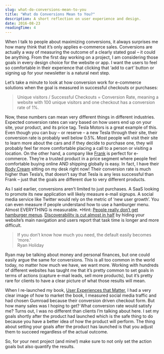 ```yaml
---
slug: what-do-conversions-mean-to-you
title: "What do Conversions Mean to You?"
description: A short reflection on user experience and design.
date: 2016-08-23
readingTime: 4
---
```


When I talk to people about maximizing conversions, it always surprises me how many think that it’s only applies e-commerce sales. Conversions are actually a way of measuring the outcome of a clearly stated goal &#8211; it could be anything. From the first day working on a project, I am considering those goals in every design choice for the website or app. I want the users to feel so comfortable in their experience that clicking that ‘add to cart’ button or signing up for your newsletter is a natural next step.

Let’s take a minute to look at how conversion work for e-commerce solutions when the goal is measured in successful checkouts or purchases:

> Unique visitors / Successful Checkouts = Conversion Rate, meaning a website with 100 unique visitors and one checkout has a conversion rate of 1%.

Now, these numbers can mean very different things in different industries. Expected conversion rates can vary based on how users end up on your site, your product, and its price tag. Tesla Motors is a great example of this. Even though you can buy &#8211; or reserve &#8211; a new Tesla through their site, their conversion rate is probably well below 0.5%. Most people will visit their site to learn more about the cars and if they decide to purchase one, they will probably feel far more comfortable placing a call to a person or visiting a location. On the other hand, a company like <a href="/frank-body/" target="_blank">Frank</a> is perfect for e-commerce. They’re a trusted product in a price segment where people feel comfortable buying online AND shipping globally is easy. In fact, I have their <a href="https://eu.frankbody.com/collections/skincare/products/body-cream" target="_blank">Body Cream</a> sitting on my desk right now! Their conversion rate is much higher than Tesla’s, that doesn’t say that Tesla is any less successful than Frank &#8211; just that the goals are different due to very different products.

As I said earlier, conversions aren’t limited to just purchases. A SaaS looking to promote its new application will likely measure e-mail signups. A social media service like Twitter would rely on the metric of ‘new user growth’. You can even measure if people understand how to use a hamburger menu. Almost EVERYTHING is measurable. *Hint: <a href="http://jamesarcher.me/the-hamburger-menu/" target="_blank">People really don’t get hamburger menus</a>. <a href="https://www.nngroup.com/articles/hamburger-menus/" target="_blank">Discoverability is cut almost in half</a> by hiding your website’s main navigation and users report that task time is longer and more difficult.

> If you don’t know how much you need, the default easily becomes ‘more.'
<br />Ryan Holiday

Ryan may be talking about money and personal finances, but one could easily argue the same for conversions. This is all too common in the world today, no matter how much we have, we want more. Working with hundreds of different websites has taught me that it’s pretty common to set goals in terms of actions (capture e-mail leads, sell more products), but it’s pretty rare for clients to have a clear picture of what those results will mean.

When I re-launched my book, <a href="/book/" target="_blank">User Experiences that Matter</a>, I had a very clear image of how to market the book, I measured social media traffic and had chosen Gumroad because their conversion driven checkout form. But how many sales was I hoping to get? What conversion rate would satisfy me? Turns out, I was no different than clients I’m talking about here. I set my goals shortly after the product had launched which is the safe thing to do because you have a better idea of how the product will perform. The thing about setting your goals after the product has launched is that you adjust them to succeed regardless of the actual outcome.

So, for your next project (and mine!) make sure to not only set the action goals but also quantify the results.